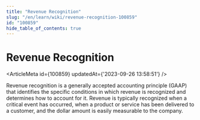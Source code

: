 ```yaml
---
title: "Revenue Recognition"
slug: "/en/learn/wiki/revenue-recognition-100859"
id: "100859"
hide_table_of_contents: true
---
```



# Revenue Recognition

<ArticleMeta id={100859} updatedAt={'2023-09-26 13:58:51'} />
<div className='border-solid border-b border-t-0 my-4 border-[var(--ifm-color-gray-300)]' />

Revenue recognition is a generally accepted accounting principle (GAAP) that identifies the specific conditions in which revenue is recognized and determines how to account for it. Revenue is typically recognized when a critical event has occurred, when a product or service has been delivered to a customer, and the dollar amount is easily measurable to the company.
